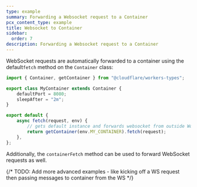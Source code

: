 ```yaml
---
type: example
summary: Forwarding a Websocket request to a Container
pcx_content_type: example
title: Websocket to Container
sidebar:
  order: 7
description: Forwarding a Websocket request to a Container
---
```


WebSocket requests are automatically forwarded to a container using the default`fetch`
method on the `Container` class:

```js
import { Container, getContainer } from "@cloudflare/workers-types";

export class MyContainer extends Container {
	defaultPort = 8080;
	sleepAfter = "2m";
}

export default {
	async fetch(request, env) {
		// gets default instance and forwards websocket from outside Worker
		return getContainer(env.MY_CONTAINER).fetch(request);
	},
};
```

Additionally, the `containerFetch` method can be used to forward WebSocket requests as well.

{/* TODO: Add more advanced examples - like kicking off a WS request then passing messages to container from the WS */}
